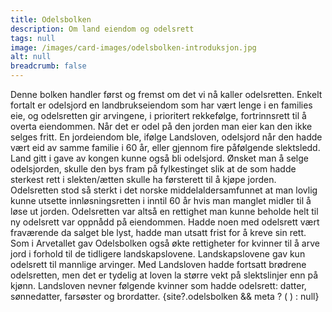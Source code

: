 ```yaml
---
title: Odelsbolken
description: Om land eiendom og odelsrett
tags: null
image: /images/card-images/odelsbolken-introduksjon.jpg
alt: null
breadcrumb: false
---
```



<SitatHero 
    title='Odelsbolken' 
    ingress='«… hvis en jordeiendom ligger til samme slektsgren i 60 år eller mer, blir den odelsjord for dem som eier den…»'  
    footer='Odelsbolken, kapittel 2'
/>
 
<Spacer height={10}/>

<Container stil="firstletter text-left text-xl" columns={2} margin={10}>
         Denne bolken handler først og fremst om det vi nå kaller odelsretten. Enkelt fortalt er odelsjord en landbrukseiendom som har vært lenge i en families eie, og odelsretten gir arvingene, i prioritert rekkefølge, fortrinnsrett til å overta eiendommen. Når det er odel på den jorden man eier kan den ikke selges fritt. En jordeiendom ble, ifølge Landsloven, odelsjord når den hadde vært eid av samme familie i 60 år, eller gjennom fire påfølgende slektsledd. Land gitt i gave av kongen kunne også bli odelsjord. Ønsket man å selge odelsjorden, skulle den bys fram på fylkestinget slik at de som hadde sterkest rett i slekten/ætten skulle ha førsterett til å kjøpe jorden. Odelsretten stod så sterkt i det norske middelaldersamfunnet at man lovlig kunne utsette innløsningsretten i inntil 60 år hvis man manglet midler til å løse ut jorden. Odelsretten var altså en rettighet man kunne beholde helt til ny odelsrett var oppnådd på eiendommen. Hadde noen med odelsrett vært fraværende da salget ble lyst, hadde man utsatt frist for å kreve sin rett. Som i Arvetallet gav Odelsbolken også økte rettigheter for kvinner til å arve jord i forhold til de tidligere landskapslovene. Landskapslovene gav kun odelsrett til mannlige arvinger. Med Landsloven hadde fortsatt brødrene odelsretten, men det er tydelig at loven la større vekt på slektslinjer enn på kjønn. Landsloven nevner følgende kvinner som hadde odelsrett: datter, sønnedatter, farsøster og brordatter.
  </Container>

<Container>
  <Spacer height={10}/>
  {site?.odelsbolken && meta ? (
    <SubTextsCards items={site.odelsbolken} meta={meta} columns={3}/>
  ) : null}
</Container>

 
